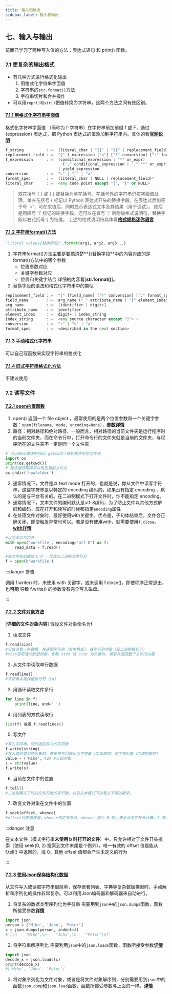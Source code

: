 ```yaml
---
title: 输入和输出
sidebar_label: 输入和输出
---
```


## 七、输入与输出
前面已学习了两种写入值的方法：表达式语句 和 print() 函数。
### 7.1 更复杂的输出格式
+ 有几种方式进行格式化输出
    1. 用格式化字符串字面值
    2. 字符串的`str.format()`方法
    3. 字符串切片和合并操作
+ 可以用`repr()和str()`把值转换为字符串，这两个方法之间有些区别。
#### [7.1.1 用格式化字符串字面值](https://docs.python.org/zh-cn/3/tutorial/inputoutput.html#formatted-string-literals)
格式化字符串字面值 （简称为 f-字符串）在字符串前加前缀 f 或 F，通过 \{expression\} 表达式，把 Python 表达式的值添加到字符串内。具体的看[**官网说明**](https://docs.python.org/zh-cn/3/reference/lexical_analysis.html#f-strings)
```python title='格式化字符串字面值替换字段的语法'
f_string          ::=  (literal_char | "{{" | "}}" | replacement_field)*
replacement_field ::=  "{" f_expression ["="] ["!" conversion] [":" format_spec] "}"
f_expression      ::=  (conditional_expression | "*" or_expr)
                         ("," conditional_expression | "," "*" or_expr)* [","]
                       | yield_expression
conversion        ::=  "s" | "r" | "a"
format_spec       ::=  (literal_char | NULL | replacement_field)*
literal_char      ::=  <any code point except "{", "}" or NULL>
```
> 双花括号 &#123; &#123; 或 &#123; &#123; 被替换为单花括号，花括号外的字符串仍按字面值处理。单左花括号 &#123; 标记以 Python 表达式开头的替换字段。在表达式后加等于号 '='，可在求值后，同时显示表达式文本及其结果（用于调试）。 随后是用叹号 '!' 标记的转换字段。还可以在冒号 ':' 后附加格式说明符。替换字段以右花括号 &#123; 为结尾。
> 上述的格式说明符具体看[**格式规格迷你语言**](https://docs.python.org/zh-cn/3/library/string.html#format-specification-mini-language)

#### [7.1.2 字符串format()方法](https://docs.python.org/zh-cn/3/tutorial/inputoutput.html#the-string-format-method)
```python title='基本格式'
"literal values{替换字段}".format(arg1, arg2, arg3...)
```
1. 字符串format()方法主要是要搞清楚**{}替换字段**中的内容对应的是format()方法中的哪个参数
    + 位置参数对应
    + 关键字参数对应
    + 位置和关键字结合
    详细的内容看[**str.format()**]。
2. 替换字段的语法和格式化字符串中的类似
```python title='替换字段的语法'
replacement_field ::=  "{" [field_name] ["!" conversion] [":" format_spec] "}"
field_name        ::=  arg_name ("." attribute_name | "[" element_index "]")*
arg_name          ::=  [identifier | digit+]
attribute_name    ::=  identifier
element_index     ::=  digit+ | index_string
index_string      ::=  <any source character except "]"> +
conversion        ::=  "r" | "s" | "a"
format_spec       ::=  <described in the next section>
```

#### [7.1.3 手动格式化字符串](https://docs.python.org/zh-cn/3/tutorial/inputoutput.html#manual-string-formatting)
可以自己写函数来实现字符串的格式化

#### [7.1.4 旧式字符串格式化方法](https://docs.python.org/zh-cn/3/tutorial/inputoutput.html#manual-string-formatting)
不建议使用

### 7.2 读写文件
#### [7.2.1 open内置函数](https://docs.python.org/zh-cn/3/tutorial/inputoutput.html#reading-and-writing-files)
1. open() 返回一个 file object ，最常使用的是两个位置参数和一个关键字参数：`open(filename, mode, encoding=None)`，[**参数详情**](https://docs.python.org/zh-cn/3/library/functions.html#open)
2. 路径：相对路径和绝对路径，一般而言，相对路径的当前文件夹是运行程序时的当前文件夹，而在命令行中，打开命令行的文件夹就是当前的文件夹，与程序所在的文件夹不一定是同一个文件夹
```python
# 可以用os模块中的os.getcwd()得到程序所在文件夹
import os
print(os.getcwd())
# 程序运行期间可以改变当前文件夹
os.chdir('newfolder')
```
2.  通常情况下，文件是以 text mode 打开的，也就是说，你从文件中读写字符串，这些字符串是以特定的 encoding 编码的。如果没有指定 encoding ，默认的是与平台有关的。在二进制模式下打开文件时，你不能指定 encoding。
3. 通常情况下，文本文件的编码默认是utf-8编码，为了防止文件以其他方式解码和编码，应在打开和读写的时候都指定`encoding`属性
3. 在处理文件对象时，最好使用with关键字。优点是，子句体结束后，文件会正确关闭，即便触发异常也可以。若是没有使用with，就需要使用`f.close`。[**with详情**](https://docs.python.org/zh-cn/3/reference/compound_stmts.html#with)
```python
#以文本文件打开
with open('workfile', encoding="utf-8") as f:
    read_data = f.read()

#在文件名前面加上'b'，代表以二进制文件打开
f = open(b'workfile')
```
:::danger 警告

调用 f.write() 时，未使用 with 关键字，或未调用 f.close()，即使程序正常退出，也**可能** 导致 f.write() 的参数没有完全写入磁盘。

:::

#### [7.2.2 文件对象方法](https://docs.python.org/zh-cn/3/tutorial/inputoutput.html#methods-of-file-objects)
[**详细的文件对象内容**]
假设文件对象命名为f
1. 读取文件
```python
f.read(size)
#它会读取一些数据，并返回字符串（文本模式），或字节串对象（在二进制模式下）
#size是可选的数值参数。省略 size 或 size 为负数时，读取并返回整个文件的内容
```
2. 从文件中读取单行数据
```python
f.readline()
#字符串末尾保留换行符（\n）
```
3. 用循环读取文件多行
```python
for line in f:
    print(line, end=' ')
```
4. 用列表的方式读取行
```python
list(f) 或者 f.readlines()
```
5. 写文件
```python
#写入字符串，同时返回写入的字符数
f.write(string)
#写入其他类型的对象前，要先把它们转化为字符串（文本模式）或字节对象（二进制模式）
value = ('Mike', 42) #元组对象
s = str(value)
f.write(s)
```
6. 当前在文件中的位置
```python
f.tell()
#二进制模式下时从文件开始的字节数，以及文本模式下的意义不明的数字。
```
7. 改变文件对象在文件中的位置
```python
f.seek(offset, whence)
#offset代表偏移量，whence指定参考点，whence 值为 0 时，表示从文件开头计算，1 表示使用当前文件位置，2 表示使用文件末尾作为参考点。省略 whence 时，其默认值为 0。
```
:::danger 注意

在文本文件（模式字符串**未使用 b 时打开的文件**）中，只允许相对于文件开头搜索（使用 seek(0, 2) 搜索到文件末尾是个例外），唯一有效的 offset 值是能从 f.tell() 中返回的，或 0。其他 offset 值都会产生未定义的行为

:::

#### [7.2.3 使用Json保存结构化数据](https://docs.python.org/zh-cn/3/tutorial/inputoutput.html#saving-structured-data-with-json)
从文件写入或读取字符串很简单，保存嵌套列表、字典等复杂数据类型时，手动解析和序列化的操作非常复杂。可以利用Json编码器和解码器来自动进行。
1. 将复杂的数据类型序列化为字符串
需要用到`json`中的`json.dumps`函数，函数所接受参数[**详情**](https://docs.python.org/zh-cn/3/library/json.html#basic-usage)
```python
import json
person = ['Mike', 'John', 'Peter']
x = json.dumps(person, indent=4)
#'[\n    "Mike",\n    "John",\n    "Peter"\n]'
```
2. 将字符串解序列化
需要利用`json`中的`json.loads`函数，函数所接受参数[**详情**](https://docs.python.org/zh-cn/3/library/json.html#basic-usage)
```python
import json
decode_x = json.loads(x)
print(decode_x)
#['Mike', 'John', 'Peter']
``` 
3. 将对象序列化为文件对象，或者是将文件对象解序列，分别需要用到`json`中的函数`json.dump`和`json.load`函数，函数所接受参数与上面的一样。[**详情**](https://docs.python.org/zh-cn/3/library/json.html#basic-usage)
